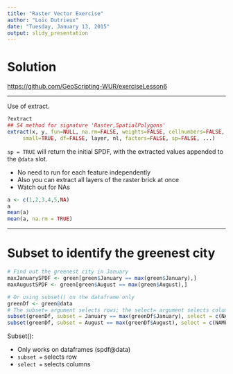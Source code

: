 ```yaml
---
title: "Raster Vector Exercise"
author: "Loïc Dutrieux"
date: "Tuesday, January 13, 2015"
output: slidy_presentation
---
```


# Solution

[https://github.com/GeoScripting-WUR/exerciseLesson6](https://github.com/GeoScripting-WUR/exerciseLesson6)

---

Use of extract.

```r
?extract
## S4 method for signature 'Raster,SpatialPolygons'
extract(x, y, fun=NULL, na.rm=FALSE, weights=FALSE, cellnumbers=FALSE,
     small=TRUE, df=FALSE, layer, nl, factors=FALSE, sp=FALSE, ...)
```

`sp = TRUE` will return the initial SPDF, with the extracted values appended to the `@data` slot.

* No need to run for each feature independently
* Also you can extract all layers of the raster brick at once
* Watch out for NAs

```r
a <- c(1,2,3,4,5,NA)
a
mean(a)
mean(a, na.rm = TRUE)
```

---

# Subset to identify the greenest city

```r
# Find out the greenest city in January
maxJanuarySPDF <- green[green$January == max(green$January),]
maxAugustSPDF <- green[green$August == max(green$August),]

# Or using subset() on the dataframe only
greenDf <- green@data
# The subset= argument selects rows; the select= argument selects columns
subset(greenDf, subset = January == max(greenDf$January), select = c(NAME_2, January))
subset(greenDf, subset = August == max(greenDf$August), select = c(NAME_2, August))
```

Subset():

* Only works on dataframes (spdf@data)
* `subset =` selects row
* `select =` selects columns



